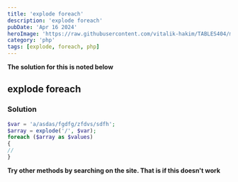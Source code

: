 ```yaml
---
title: 'explode foreach'
description: 'explode foreach'
pubDate: 'Apr 16 2024'
heroImage: 'https://raw.githubusercontent.com/vitalik-hakim/TABLES404/main/error_b/php.png'
category: 'php'
tags: [explode, foreach, php]
---
```


**The solution for this is noted below**

## explode foreach

### Solution

```php
$var = 'a/asdas/fgdfg/zfdvs/sdfh';
$array = explode('/', $var);
foreach ($array as $values)
{
//
}
```

**Try other methods by searching on the site. That is if this doesn't work**
